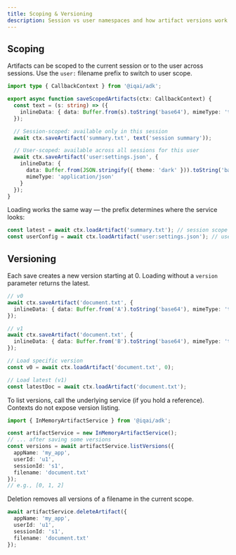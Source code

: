 ```yaml
---
title: Scoping & Versioning
description: Session vs user namespaces and how artifact versions work
---
```


## Scoping

Artifacts can be scoped to the current session or to the user across sessions. Use the `user:` filename prefix to switch to user scope.

```typescript
import type { CallbackContext } from '@iqai/adk';

export async function saveScopedArtifacts(ctx: CallbackContext) {
  const text = (s: string) => ({
    inlineData: { data: Buffer.from(s).toString('base64'), mimeType: 'text/plain' }
  });

  // Session-scoped: available only in this session
  await ctx.saveArtifact('summary.txt', text('session summary'));

  // User-scoped: available across all sessions for this user
  await ctx.saveArtifact('user:settings.json', {
    inlineData: {
      data: Buffer.from(JSON.stringify({ theme: 'dark' })).toString('base64'),
      mimeType: 'application/json'
    }
  });
}
```

Loading works the same way — the prefix determines where the service looks:

```typescript
const latest = await ctx.loadArtifact('summary.txt'); // session scope
const userConfig = await ctx.loadArtifact('user:settings.json'); // user scope
```

## Versioning

Each save creates a new version starting at 0. Loading without a `version` parameter returns the latest.

```typescript
// v0
await ctx.saveArtifact('document.txt', {
  inlineData: { data: Buffer.from('A').toString('base64'), mimeType: 'text/plain' }
});

// v1
await ctx.saveArtifact('document.txt', {
  inlineData: { data: Buffer.from('B').toString('base64'), mimeType: 'text/plain' }
});

// Load specific version
const v0 = await ctx.loadArtifact('document.txt', 0);

// Load latest (v1)
const latestDoc = await ctx.loadArtifact('document.txt');
```

To list versions, call the underlying service (if you hold a reference). Contexts do not expose version listing.

```typescript
import { InMemoryArtifactService } from '@iqai/adk';

const artifactService = new InMemoryArtifactService();
// ... after saving some versions
const versions = await artifactService.listVersions({
  appName: 'my_app',
  userId: 'u1',
  sessionId: 's1',
  filename: 'document.txt'
});
// e.g., [0, 1, 2]
```

Deletion removes all versions of a filename in the current scope.

```typescript
await artifactService.deleteArtifact({
  appName: 'my_app',
  userId: 'u1',
  sessionId: 's1',
  filename: 'document.txt'
});
```


